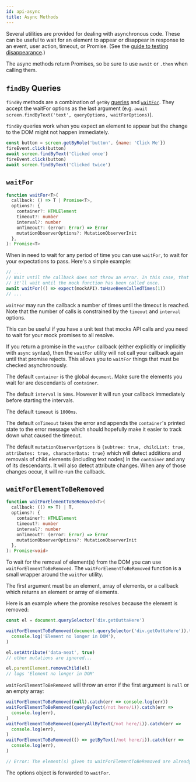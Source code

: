 ```yaml
---
id: api-async
title: Async Methods
---
```


Several utilities are provided for dealing with asynchronous code. These can be useful to wait for an element to appear or disappear in response to an event, user action, timeout, or Promise. (See the [guide to testing disappearance](guide-disappearance.mdx).)

The async methods return Promises, so be sure to use `await` or `.then` when calling them.

## `findBy` Queries

`findBy` methods are a combination of `getBy` [queries](queries/about.mdx#types-of-queries) and [`waitFor`](#waitfor). They accept the waitFor options as the last argument (e.g. `await screen.findByText('text', queryOptions, waitForOptions)`).

`findBy` queries work when you expect an element to appear but the change to the DOM might not happen immediately.

```js
const button = screen.getByRole('button', {name: 'Click Me'})
fireEvent.click(button)
await screen.findByText('Clicked once')
fireEvent.click(button)
await screen.findByText('Clicked twice')
```

## `waitFor`

```typescript
function waitFor<T>(
  callback: () => T | Promise<T>,
  options?: {
    container?: HTMLElement
    timeout?: number
    interval?: number
    onTimeout?: (error: Error) => Error
    mutationObserverOptions?: MutationObserverInit
  },
): Promise<T>
```

When in need to wait for any period of time you can use `waitFor`, to wait for your expectations to pass. Here's a simple example:

```javascript
// ...
// Wait until the callback does not throw an error. In this case, that means
// it'll wait until the mock function has been called once.
await waitFor(() => expect(mockAPI).toHaveBeenCalledTimes(1))
// ...
```

`waitFor` may run the callback a number of times until the timeout is reached. Note that the number of calls is constrained by the `timeout` and `interval` options.

This can be useful if you have a unit test that mocks API calls and you need to wait for your mock promises to all resolve.

If you return a promise in the `waitFor` callback (either explicitly or implicitly with `async` syntax), then the `waitFor` utility will not call your callback again until that promise rejects. This allows you to `waitFor` things that must be checked asynchronously.

The default `container` is the global `document`. Make sure the elements you wait for are descendants of `container`.

The default `interval` is `50ms`. However it will run your callback immediately before starting the intervals.

The default `timeout` is `1000ms`.

The default `onTimeout` takes the error and appends the `container`'s printed state to the error message which should hopefully make it easier to track down what caused the timeout.

The default `mutationObserverOptions` is `{subtree: true, childList: true, attributes: true, characterData: true}` which will detect additions and removals of child elements (including text nodes) in the `container` and any of its descendants. It will also detect attribute changes. When any of those changes occur, it will re-run the callback.

## `waitForElementToBeRemoved`

```typescript
function waitForElementToBeRemoved<T>(
  callback: (() => T) | T,
  options?: {
    container?: HTMLElement
    timeout?: number
    interval?: number
    onTimeout?: (error: Error) => Error
    mutationObserverOptions?: MutationObserverInit
  },
): Promise<void>
```

To wait for the removal of element(s) from the DOM you can use `waitForElementToBeRemoved`. The `waitForElementToBeRemoved` function is a small wrapper around the `waitFor` utility.

The first argument must be an element, array of elements, or a callback which returns an element or array of elements.

Here is an example where the promise resolves because the element is removed:

```javascript
const el = document.querySelector('div.getOuttaHere')

waitForElementToBeRemoved(document.querySelector('div.getOuttaHere')).then(() =>
  console.log('Element no longer in DOM'),
)

el.setAttribute('data-neat', true)
// other mutations are ignored...

el.parentElement.removeChild(el)
// logs 'Element no longer in DOM'
```

`waitForElementToBeRemoved` will throw an error if the first argument is `null` or an empty array:

```javascript
waitForElementToBeRemoved(null).catch(err => console.log(err))
waitForElementToBeRemoved(queryByText(/not here/i)).catch(err =>
  console.log(err),
)
waitForElementToBeRemoved(queryAllByText(/not here/i)).catch(err =>
  console.log(err),
)
waitForElementToBeRemoved(() => getByText(/not here/i)).catch(err =>
  console.log(err),
)

// Error: The element(s) given to waitForElementToBeRemoved are already removed. waitForElementToBeRemoved requires that the element(s) exist(s) before waiting for removal.
```

The options object is forwarded to `waitFor`.

